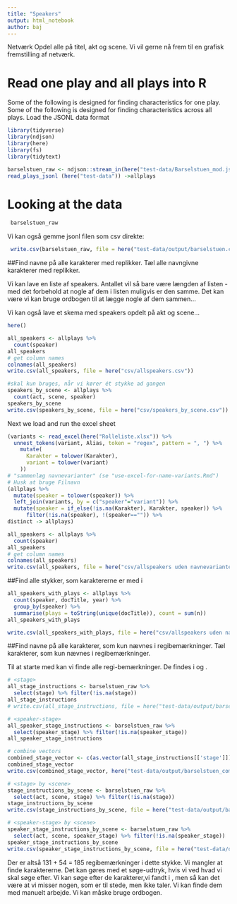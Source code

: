 ```yaml
---
title: "Speakers"
output: html_notebook
author: baj
---
```


Netværk
Opdel alle på titel, akt og scene.
Vi vil gerne nå frem til en grafisk fremstilling af netværk.

# Read one play and all plays into R
Some of the following is designed for finding characteristics for one play.
Some of the following is designed for finding characteristics across all plays.
Load the JSONL data format

```r
library(tidyverse)
library(ndjson)
library(here)
library(fs)
library(tidytext)

barselstuen_raw <- ndjson::stream_in(here("test-data/Barselstuen_mod.jsonl")) %>% tibble()
read_plays_jsonl (here("test-data")) ->allplays
```

# Looking at the data

```r
 barselstuen_raw
```
Vi kan også gemme jsonl filen som csv direkte:

```r
 write.csv(barselstuen_raw, file = here("test-data/output/barselstuen.csv"))

```

##Find navne på alle karakterer med replikker.
Tæl alle navngivne karakterer med replikker.

Vi kan lave en liste af speakers. Antallet vil så bare være længden af listen - med det forbehold at nogle af dem i listen muligvis er den samme. Det kan være vi kan bruge ordbogen til at lægge nogle af dem sammen...

Vi kan også lave et skema med speakers opdelt på akt og scene...

```r
here()

all_speakers <- allplays %>% 
  count(speaker)
all_speakers
# get column names
colnames(all_speakers)
write.csv(all_speakers, file = here("csv/allspeakers.csv"))

#skal kun bruges, når vi kører ét stykke ad gangen
speakers_by_scene <- allplays %>% 
  count(act, scene, speaker)
speakers_by_scene
write.csv(speakers_by_scene, file = here("csv/speakers_by_scene.csv"))
```
Next we load and run the excel sheet
```r
(variants <- read_excel(here("Rolleliste.xlsx")) %>% 
  unnest_tokens(variant, Alias, token = "regex", pattern = ", ") %>% 
    mutate(
      Karakter = tolower(Karakter),
      variant = tolower(variant)
    ))
# "sammenlæg navnevarianter" (se "use-excel-for-name-variants.Rmd")
# Husk at bruge Filnavn
(allplays %>% 
  mutate(speaker = tolower(speaker)) %>% 
  left_join(variants, by = c("speaker"="variant")) %>% 
  mutate(speaker = if_else(!is.na(Karakter), Karakter, speaker)) %>%
      filter(!is.na(speaker), !(speaker=="")) %>%
distinct -> allplays)

all_speakers <- allplays %>% 
  count(speaker)
all_speakers
# get column names
colnames(all_speakers)
write.csv(all_speakers, file = here("csv/allspeakers uden navnevarianter.csv"))

```
##Find alle stykker, som karaktererne er med i
```r
all_speakers_with_plays <- allplays %>% 
  count(speaker, docTitle, year) %>%
  group_by(speaker) %>%
  summarise(plays = toString(unique(docTitle)), count = sum(n))
all_speakers_with_plays

write.csv(all_speakers_with_plays, file = here("csv/allspeakers uden navnevarianter med stykker.csv"))

```

##Find navne på alle karakterer, som kun nævnes i regibemærkninger.
Tæl karakterer, som kun nævnes i regibemærkninger.

Til at starte med kan vi finde alle regi-bemærkninger. De findes i <stage> og <speaker_stage>.

```r
# <stage>
all_stage_instructions <- barselstuen_raw %>%
  select(stage) %>% filter(!is.na(stage))
all_stage_instructions
# write.csv(all_stage_instructions, file = here("test-data/output/barselstuen_all_stage_instructions.csv"))

# <speaker-stage>
all_speaker_stage_instructions <- barselstuen_raw %>%
  select(speaker_stage) %>% filter(!is.na(speaker_stage))
all_speaker_stage_instructions

# combine vectors
combined_stage_vector <- c(as.vector(all_stage_instructions[['stage']]), as.vector(all_speaker_stage_instructions[['speaker_stage']]))
combined_stage_vector
write.csv(combined_stage_vector, here("test-data/output/barselstuen_combined_stage_instructions.csv"))

# <stage> by <scene>
stage_instructions_by_scene <- barselstuen_raw %>%
  select(act, scene, stage) %>% filter(!is.na(stage))
stage_instructions_by_scene
write.csv(stage_instructions_by_scene, file = here("test-data/output/barselstuen_stage_instructions_by_scene.csv"))

# <speaker-stage> by <scene>
speaker_stage_instructions_by_scene <- barselstuen_raw %>%
  select(act, scene, speaker_stage) %>% filter(!is.na(speaker_stage))
speaker_stage_instructions_by_scene
write.csv(speaker_stage_instructions_by_scene, file = here("test-data/output/barselstuen_speaker_stage_instructions_by_scene.csv"))

```

Der er altså 131 + 54 = 185 regibemærkninger i dette stykke. Vi mangler at finde karaktererne. Det kan gøres med et søge-udtryk, hvis vi ved hvad vi skal søge efter. 
Vi kan søge efter de karakterer,vi fandt i <speaker>, men så kan det være at vi misser nogen, som er til stede, men ikke taler.
Vi kan finde dem med manuelt arbejde.
Vi kan måske bruge ordbogen.

